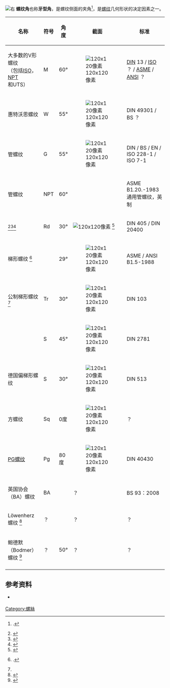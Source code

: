 [[File:Thread_angle.svg|右]]
'''螺纹角'''也称'''牙型角'''，是螺纹侧面的夹角<ref name="Bhandari2007p203">{{Harvnb|Bhandari|2007|p=203}}.</ref>，是[[螺紋|螺纹]]几何形状的决定因素之一。  
{| class="wikitable" border="1"
! 名称 
! 符号 
! 角度 
! 截面 
! 标准 
|-
| 大多数的V形螺纹<br />（包括[[ISO公制螺紋|ISO]]，[[美國國家標準管螺紋|NPT]]和UTS） 
| M 
| 60° 
|[[File:Spitzgewinde.jpg|120x120像素]]
| [[德国标准化学会|DIN]] 13 / [[國際標準化組織|ISO]] ？ / [[美國機械工程師學會|ASME]] / [[美國國家標準協會|ANSI]] ？ 
|-
| 惠特沃思螺纹 
| W 
| 55° 
|[[File:Whitworth-Gewinde.jpg|120x120像素]]
| DIN 49301 / BS ？ 
|-
|管螺纹
| G 
| 55° 
|[[File:Rohrgewinde.jpg|120x120像素]]
| DIN / BS / EN / ISO 228-1 / ISO 7-1 
|-
| 管螺纹
| NPT 
| 60° 
| 
| ASME B1.20.-1983通用管螺纹，英制 
|-
|{{le|圆螺纹|Knuckle thread}}<ref>{{Cite web |url=http://www.gewinde-normen.de/en/knuckle-thread-din-405.html |title=Knuckle Thread DIN 405 |access-date=2020-08-04 |archive-date=2021-02-14 |archive-url=https://web.archive.org/web/20210214011024/https://www.gewinde-normen.de/en/knuckle-thread-din-405.html |dead-url=no }}</ref><ref>{{Cite web |url=http://www.gewinde-normen.de/en/knuckle-thread-din-20400.html |title=Knuckle Thread DIN 20400 |access-date=2020-08-04 |archive-date=2021-02-04 |archive-url=https://web.archive.org/web/20210204213222/https://www.gewinde-normen.de/en/knuckle-thread-din-20400.html |dead-url=no }}</ref><ref>{{Cite web |url=http://www.bornemann-gewindetechnik.de/en/products/threading-technology/knuckle-threads.html |title=Bornemann |access-date=2020-08-04 |archive-date=2016-03-15 |archive-url=https://web.archive.org/web/20160315034547/http://www.bornemann-gewindetechnik.de/en/products/threading-technology/knuckle-threads.html |dead-url=no }}</ref>
| Rd 
| 30° 
|[[File:Rundgewinde.jpg|120x120像素]] <ref>{{Cite web |url=http://www.bornemann-gewindetechnik.de/dateien/pdf/en/Rundgewinde_2_ZG.PDF |title=Knuckle thread |access-date=2020-08-04 |archive-date=2011-07-18 |archive-url=https://web.archive.org/web/20110718203615/http://www.bornemann-gewindetechnik.de/dateien/pdf/en/Rundgewinde_2_ZG.PDF |dead-url=no }}</ref> 
| DIN 405 / DIN 20400 
|-
| 梯形螺纹 <ref name="Bhandari2007p204">{{Harvnb|Bhandari|2007}}.</ref> 
|
| 29° 
|[[File:Acme_thread.svg|120x120像素]]
| ASME / ANSI B1.5-1988 {{Sfnp|Machinery's Handbook|1996}} 
|-
| 公制梯形螺纹 <ref name="Bhandari2007p203"/>
| Tr 
| 30° 
|[[File:Trapezgewinde_2.jpg|120x120像素]]
| DIN 103 
|-
| {{le|锯齿螺纹|Buttress thread}}  
| S
| 45° 
|[[File:Buttress_thread_form.svg|120x120像素]]
| DIN 2781 
|-
| 德国偏梯形螺纹  
| S
| 30° 
|[[File:Saegengewindeprofil.jpg|120x120像素]]
| DIN 513 
|-
| 方螺纹  
| Sq 
| 0度 
|[[File:Flachgewinde.jpg|120x120像素]]
| ？ 
|-
|[[PG螺纹|PG螺纹]]
| Pg 
| 80度 
|[[File:Stahlpanzerrohrgewinde.jpg|120x120像素]]
| DIN 40430 
|-
| 英国协会（BA）螺纹 
| BA 
|{{Plainlist|* 47° 30'}}
| ？ 
| BS 93：2008 
|-
| Löwenherz螺纹 <ref>{{Cite web |url=http://www.gewinde-normen.de/en/loewenherz-thread.html |title=Löwenherz thread |access-date=2020-08-04 |archive-date=2021-02-04 |archive-url=https://web.archive.org/web/20210204213629/https://www.gewinde-normen.de/en/loewenherz-thread.html |dead-url=no }}</ref> 
| ？ 
|{{Plainlist|* 53° 8'
* (53.1°)}}
| ？ 
| ？ 
|-
| 鲍德默（Bodmer）螺纹 <ref>{{Cite web |url=http://www.gewinde-normen.de/en/bodmer-thread.html |title=Bodmer thread |access-date=2020-08-04 |archive-date=2021-02-04 |archive-url=https://web.archive.org/web/20210204212418/https://www.gewinde-normen.de/en/bodmer-thread.html |dead-url=no }}</ref> 
| ？ 
| 50° 
| ？ 
| ？ 
|-
|
|
|
|
|
|}

== 参考资料 ==

* {{Citation|last=Bhandari|first=V B|title=Design of Machine Elements|publisher=Tata McGraw-Hill|year=2007|url=https://books.google.com/books?id=f5Eit2FZe_cC|isbn=978-0-07-061141-2|accessdate=2020-08-04|archive-date=2020-11-28|archive-url=https://web.archive.org/web/20201128062044/https://books.google.com/books?id=f5Eit2FZe_cC|dead-url=no}} <bdi> {{Citation|last=Bhandari|first=V B|title=Design of Machine Elements|publisher=Tata McGraw-Hill|year=2007|url=https://books.google.com/books?id=f5Eit2FZe_cC|isbn=978-0-07-061141-2|accessdate=2020-08-04|archive-date=2020-11-28|archive-url=https://web.archive.org/web/20201128062044/https://books.google.com/books?id=f5Eit2FZe_cC|dead-url=no}} </bdi>
[[Category:螺絲|Category:螺絲]]